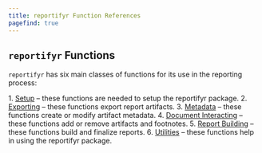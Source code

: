 ```yaml
---
title: reportifyr Function References
pagefind: true
---
```



## `reportifyr` Functions

`reportifyr` has six main classes of functions for its use in the reporting process:

<Steps>
1. <a href={`${import.meta.env.BASE_URL}/reference/setup/setup/`}>Setup</a> – these functions are needed to setup the reportifyr package.
2. <a href={`${import.meta.env.BASE_URL}/reference/exporting/exporting/`}>Exporting</a> – these functions export report artifacts.
3. <a href={`${import.meta.env.BASE_URL}/reference/metadata/metadata/`}>Metadata</a> – these functions create or modify artifact metadata.
4. <a href={`${import.meta.env.BASE_URL}/reference/document_interacting/document_interacting/`}>Document Interacting</a> – these functions add or remove artifacts and footnotes. 
5. <a href={`${import.meta.env.BASE_URL}/reference/report_building/report_building/`}>Report Building</a> – these functions build and finalize reports.
6. <a href={`${import.meta.env.BASE_URL}/reference/utilities/utilities/`}>Utilities</a> – these functions help in using the reportifyr package.
</Steps>